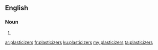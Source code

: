 ==English==

===Noun===
{{head|en}}

# {{plural of|plasticizer}}

[[ar:plasticizers]]
[[fr:plasticizers]]
[[ku:plasticizers]]
[[my:plasticizers]]
[[ta:plasticizers]]